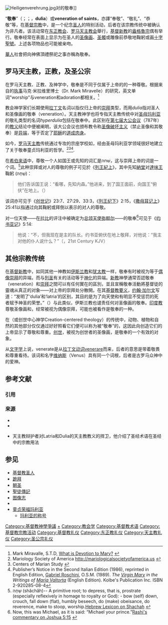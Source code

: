 [[File:Heiligenverehrung.jpg|thumb]]对{{link-en|皮亚琴察的柯瑞|Conrad of Piacenza}}的敬奉]]

“'''敬奉'''”（{{lang-en|'''veneration'''}}；{{lang-la|'''veneratio'''}}；{{lang-el|δουλια}}，'''dulia'''）或'''veneration of saints'''，亦譯“奉敬”、“敬礼”、“恭敬”等，在[[基督宗教|基督宗教]]中，是一个纪念[[圣人|圣人]]的特别活动，后者在该宗教传统中被确认为非凡者。该活动常在[[东正教会|东正教会]]、[[罗马天主教会|罗马天主教会]]舉行，[[基督新教|基督新教]]的[[盎格魯宗|盎格魯宗]]偶有举行。敬奉经常在表面上显示为在圣人的[[圣像画|圣像画]]、[[圣髑|圣髑]]或雕像前恭敬地鞠躬或画[[十字聖號|十字聖號]]。上述各项物品也可能被亲吻。

[[華人|華人]]社會把向神佛頂禮祭祀之事亦稱為敬奉。

== 罗马天主教，正教，及圣公宗 ==
在罗马天主教、正教、及{{link-en|盎格鲁天主教|Anglo-Catholicism}}神学中，敬奉是不同于仅属于上帝的{{link-en|膜拜|Adoration}}的一种尊敬。根据来自{{link-en|斯丢本维尔方济各会大学|Franciscan University of Steubenville}}的[[执事_(基督教)|执事]]马克·米拉维里博士（Dr. Mark Miravelle）的研究，英文单词"worship"与veneration和adoration都相关。<ref>Mark Miravalle, S.T.D, [http://www.chnetwork.org/journals/mary/mary_4.htm What is Devotion to Mary?] {{webarchive|url=https://web.archive.org/web/20090329203347/http://www.chnetwork.org/journals/mary/mary_4.htm |date=2009-03-29 }}</ref>

教会神学家们长期使用[[拉丁文|拉丁文]]名词{{link-en|latria}}以指仅归上帝的[[崇拜|崇拜]]类型，而用''dulia''指对圣人和圣像画的敬奉（veneration）。天主教神学也将专指天主教传统中对[[圣母玛利亚|圣母玛利亚]]的敬礼类型的名词''hyperdulia''包括在敬奉中。此区别在[[第七届大公会议|第七届大公会议]]（787年）的[[教义|教义]]结论中便被阐明，该大公会议也颁布教令称[[圣像破坏主义|圣像破坏主义]]（禁止圣像和其敬奉）是[[异端|异端]]，等于否定了[[耶稣|耶稣]]的[[道成肉身|道成肉身]]。

如今，[[罗马天主教|罗马天主教]]传统通过专攻{{link-en|圣母玛利亚学|Mariology}}的宗座学校如{{link-en|宗座玛利亚神学学院|Marianum}}，经由圣母玛利亚学领域很好地建立了关于敬奉童贞玛利亚的哲学。<ref>Mariology Society of America http://mariologicalsocietyofamerica.us {{Wayback|url=http://mariologicalsocietyofamerica.us/ |date=20170925082500 }}</ref><ref>Centers of Marian Study {{cite web |url=http://www.servidimaria.org/en/attualita/promotori2/promotori2.htm |title=存档副本 |accessdate=2008-02-28  |deadurl=yes |archiveurl=https://web.archive.org/web/20071202032938/http://www.servidimaria.org/en/attualita/promotori2/promotori2.htm |archivedate=2007-12-02 }}</ref><ref>Publisher’s Notice in the Second Italian Edition (1986), reprinted in English Edition, [[Gabriel_Roschini|Gabriel Roschini]], O.S.M. (1989). ''The [[Virgin_Mary|Virgin Mary]] in the Writings of [[Maria_Valtorta|Maria Valtorta]]'' (English Edition). Kolbe's Publication Inc. ISBN 2-920285-08-4</ref>.

在[[希伯来语|希伯来语]]中，尊敬一个人如国王或先知的词汇是שׁחה，这与崇拜上帝的词是一个词。<ref>שָׁחָה (shâchâh)-- A primitive root; to depress, that is, prostrate (especially reflexively in homage to royalty or God): - bow (self) down, crouch, fall down (flat), humbly beseech, do (make) obeisance, do reverence, make to stoop, worship.[http://sacred-texts.com/bib/poly/h7812.htm Hebrew Lexicon on Shachah] {{Wayback|url=http://sacred-texts.com/bib/poly/h7812.htm |date=20090318071124 }}</ref>此种崇拜或对人的尊敬的例子可见於《[[列王紀上|列王紀上]]》，其中先知[[納堂|納堂]]对[[達味王|達味王]]鞠躬 (שָׁחָה)：
<blockquote>
他们告诉国王说：“看哪，先知内森。”他进来，到了国王面前，向国王“俯伏”在地上。（{{lang-en|And they told the king saying, "Behold, Nathan the prophet." And he came in before the king and he ''prostrated'' himself unto the king upon his face, to the ground.}}）
</blockquote>
该词亦可见于《[[创世记|创世记]]》23:7、27:29、33:3，《[[列王纪下|列王纪下]]》2:15，《[[撒母耳记上|撒母耳记上]]》25:41以指通过向其鞠躬或拜倒以表示的对人的尊敬。

对一位天使——在[[拉比|拉比]]的评注中被确定为[[总领天使弥额尔|总领天使弥额尔]]——的敬奉<ref>Now, this was Michael, as it is said: “Michael your prince.”[http://www.chabad.org/library/article_cdo/aid/15789/showrashi/true/jewish/Chapter-5.htm Rashi's commentary on Joshua 5:15] {{Wayback|url=http://www.chabad.org/library/article_cdo/aid/15789/showrashi/true/jewish/Chapter-5.htm |date=20090104222658 }}</ref>可见于《[[约书亚记|约书亚记]]》5:14: 
<blockquote>
他说：“不，但我现在是主的队长。约书亚俯伏在地上敬拜，对他说：“我主对他的仆人说什么？”（{{lang-en|And he said, "Nay, but as captain of the host of the LORD have I now come." And Joshua fell on his face to the earth and worshiped, and said unto him, "What saith my lord unto his servant?"}}，21st Century KJV）
</blockquote>

== 其他宗教传统 ==
在[[基督新教|基督新教]]中，如同其他一神教如[[伊斯兰教|伊斯兰教]]和[[犹太教|犹太教]]一样，敬奉有时被视为等于[[偶像崇拜|偶像崇拜]]的异端，而与[[列圣|列圣]]有关的活动等于[[神化|神化]]的异端。[[新教|新教]]神學通常否認敬奉（veneration）和[[崇拜|崇拜]]之間可以有任何實在的區別，並且宣稱敬奉活動將基督徒的靈魂从真正的对象——对上帝的崇拜处分散開。在其[[基督教要义|基督教要义]]，[[约翰·加尔文|约翰·加尔文]]写道：“发明了‘dulia’和‘latria’的区别，其目的是为了向天使和有明显不受惩罚的死者赋予神圣的荣誉。”（{{lang-en|(t)he distinction of what is called ''dulia'' and ''latria'' was invented for the very purpose of permitting divine honours to be paid to angels and dead men with apparent impunity.|}}）与此类似，伊斯兰教也谴责任何对圣像画的敬奉。[[印度教|印度教]]尊敬圣像画和{{link-en|穆谛|Murti}}，经常被视为偶像崇拜，可能也被看作是敬奉的一种。

在{{link-en|基督教对环保主义的看法|Christian views on environmentalism|绿色基督教}}（或创世中心神学Creation-centered theology）的传统中，动物、植物和自然的其他部分仅仅通过好好照看它们便可以称为被“敬奉”的，这因此向创造它们的上帝显示了尊敬和尊重。[[创世神话|创世]]，被视为创世者的圣像画，是敬奉的一个有效的对象。

从[[文字学|文字学]]上说，venerate是从[[拉丁文|拉丁文]][[动词|动词]]venerare而来，后者的意思是带着敬畏和尊重看待。该词和名字[[维纳斯|维纳斯]]（Venus）具有同一个词根，后者是古罗马众神中的爱神。

== 参考文献 ==
=== 引用 ===
{{Reflist|30em}}

=== 来源 ===

* {{cite web | url=http://www.intratext.com/IXT/ENG0432/_P2H.HTM | title=ON THE INVOCATION, VENERATION, AND RELICS, OF SAINTS, AND ON SACRED IMAGES | trans-title=关于圣物和圣像的祈祷、敬奉和遗物 | work=罗马天主教教义 | publisher=[[特利腾大公会议|特利腾大公会议]] | year=1545–63 | language=en | accessdate=2009-05-26 | archive-date=2009-06-24 | archive-url=https://web.archive.org/web/20090624081252/http://www.intratext.com/IXT/ENG0432/_P2H.HTM | dead-url=yes }}
* {{cite web | url=http://www.newadvent.org/cathen/05188b.htm | title=Dulia | work=[[天主教百科全书|天主教百科全书]] | year=1911 | language=en | accessdate=2009-05-26 | archive-date=2009-03-17 | archive-url=https://web.archive.org/web/20090317205702/http://www.newadvent.org/cathen/05188b.htm | dead-url=no }}
* {{cite web | url=http://catholicintl.com/articles/Latria&Dulia-the_Catholic_Response-William_Albrecht.pdf | title=a Catholic defense of Latria and Dulia | trans-title=拉特里亚和杜利亚的天主教捍卫 | language=en}}{{Dead link | date=2019-12 | bot=InternetArchiveBot | fix-attempted=yes}}天主教辩护者{{link-en|威廉·阿尔布雷希特|William Albrecht}}对Latria和Dulia的天主教教义的捍卫，他介绍了圣经术语在圣经中的宗教用法

== 参见 ==

{{Portal box | 基督教 | 天主教}}

* [[基督教圣人|基督教圣人]]
* [[跪拜|跪拜]]
* [[朝圣|朝圣]]
* [[聖徒傳記|聖徒傳記]]
* [[图像志|图像志]]
* {{link-en|基督教神学中的宗教形象|Religious images in Christian theology}}
* [[童贞荣福玛利亚|童贞荣福玛利亚]]
** [[玛利亚的称号|玛利亚的称号]]

{{基督教神学}}
{{聖人}}

[[Category:基督教神學爭議|Category:基督教神學爭議]]
[[Category:基督教圣人|+]]
[[Category:教会学|Category:教会学]]
[[Category:基督教术语|Category:基督教术语]]
[[Category:基督教宗教活动|Category:基督教宗教活动]]
[[Category:基督教礼仪|Category:基督教礼仪]]
[[Category:东正教礼仪|Category:东正教礼仪]]
[[Category:天主教礼仪|Category:天主教礼仪]]
[[Category:圣公宗礼仪|Category:圣公宗礼仪]]